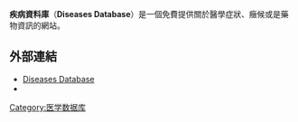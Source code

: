 {{unreferenced|time=2018-08-16T13:10:15+00:00}}
'''疾病資料庫'''（'''Diseases Database'''）是一個免費提供關於醫學症狀、癥候或是藥物資訊的網站。

== 外部連結 ==
* [http://www.diseasesdatabase.com/ Diseases Database] {{Wayback|url=http://www.diseasesdatabase.com/ |date=20080913112621 }}
* {{cite web|url=http://www.nlm.nih.gov/research/umls/sourcereleasedocs/current/DDB/|title=Diseases Database Source Information|work=Unified Medical Language System|publisher=U.S. National Library of Medicine|accessdate=2014-02-16|archive-date=2014-02-11|archive-url=https://web.archive.org/web/20140211055320/http://www.nlm.nih.gov/research/umls/sourcereleasedocs/current/DDB/|dead-url=no}}

{{website-stub}}

[[Category:医学数据库|Category:医学数据库]]